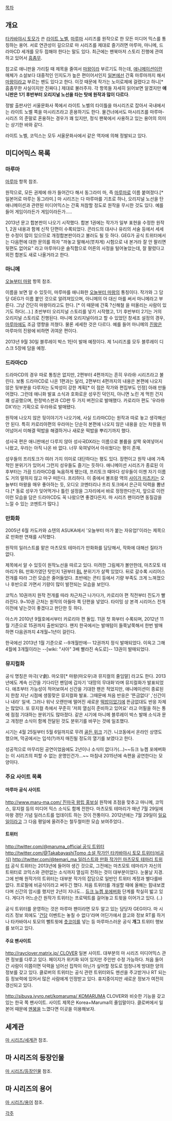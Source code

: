 [[목차]]
== 개요 ==
[[타카바야시 토모]]가 쓴 [[라이트 노벨]], [[마루마]] 시리즈를 원작으로 한 모든 미디어 믹스를 통칭하는 용어. 서로 연관성이 깊으므로 마 시리즈를 제대로 즐기려면  마루마, 마니메, 드라마CD 세개를 모두 접해야 한다는 말도 있다. 최근에는 팬북마저 스토리 진행에 관여하고 있어서 [[흠좀무]].

참고로 애니판을 가리킬 때 제목을 줄여서 [[마왕]]이라 부르기도 하는데, [[애니메이션]]이란 매체가 소설보다 대중적인 인지도가 높은 편이어서인지 [[일본]]에선 간혹 마루마까지 해서 [[마왕]]이라고 부르는 팬도 있다고 한다. 이것 때문에 작가는 노이로제에 걸렸다고 하니[* 흠좀무한 사실이지만 진짜다.] 제대로 불러주자. 각 항목들 자세히 읽어보면 알겠지만 '''애니판은 1기 후반부터 오리지널 노선을 타는 탓에 원작과 많이 다르다'''. 　

정발 출판사인 서울문화사 쪽에서 라이트 노벨의 타이틀을 마시리즈로 잡아서 국내에서는 라이트 노벨 쪽을 마시리즈라고 혼용하기도 한다. 물건너에서도 마시리즈를 마루마-시리즈 의 준말로 혼용하는 경우가 꽤 있지만, 정식 팬북에서 사용하고 있는 용어의 의미는 상기한 바와 같다.

라이트 노벨, 코믹스는 모두 서울문화사에서 같은 역자에 의해 정발되고 있다.


== 미디어믹스 목록 ==
=== 마루마 ===
[[마루마]] 항목 참조.

원작으로, 모든 권제에 ㉲가 들어간다 해서 동그라미 마, 즉 [[마루마]]로 이름 붙여졌다.[* 일본어로 마루는 동그라미.] 마 시리즈는 다 마루마를 기초로 하나, 오리지널 노선을 탄 애니메이션과 관련된 미디어믹스는 간혹 처참할 정도로 원작을 무시한 것도 있다. 예를 들어 게임이라든가 게임이라든가..... 

2013년 문고 합본판이 나오기 시작했다. 합본 1권에는 작가가 일부 표현을 수정한 원작 1, 2권 내용과 함께 신작 단편이 수록되었다. 콘라드의 대사나 유리의 서술 등에서 세세한 수정이 많이 있으므로 개정합본판이라고 불러도 될 듯 하다. GEG가 공식 트위터에서는 다음편에 대한 문의를 하자 "까놓고 말해서(붓챠게) 시험으로 내 본거라 잘 안 팔리면 뒷편도 없어요" 라고 마루마다운 솔직함으로 어른의 사정을 털어놓았는데, 잘 팔렸다고 외전 합본도 새로 나올거라고 한다.

=== 마니메 ===
[[오늘부터 마왕]] 항목 참조.

이름을 보면 알 수 있듯이, 마루마를 애니화한 [[오늘부터 마왕]]의 통칭이다. 작가와 그 담당 GEG가 이름 붙인 것으로 알려져있으며, 아니메의 아 대신 마를 써서 마니메라고 부른다. 그냥 간단히 마왕이라고도 한다. [* 이 때문에 간혹 ?신해철 을 떠올리는 사람이 있기도 하다(…).]
초반부터 오리지널 스토리를 넣기 시작했고, 1기 후반부터 2기는 거의 오리지널 스토리로 진행된다. 마니메 오리지널이라고 할 수 있었던 창세조 설정의 경우, [[마루마]]에도 조금 영향을 끼쳤다. 물론 세세한 것은 다르다. 예를 들어 마니메의 [[진왕]]은 마루마의 진왕에 비하면 귀여운 편이다.

2013년 9월 30일 블루레이 박스 1탄이 발매 예정이다. 제 1시리즈를 모두 블루레이 디스크 5장에 담을 예정.

=== 드라마CD ===
드라마CD의 경우 따로 통칭은 없지만, 2편부터 4편까지는 흔히 우라㉲ 시리즈라고 불린다. 보통 드라마CD로 나온 1편과는 달리, 2편부터 4편까지의 내용은 본편에 나오지 않은 뒷부분을 다루자는 도박성이 강한 계획[* 이 점은 작가와 편집부도 인정] 아래 만들어졌다. 그런데 애니화 발표 소식과 호화로운 성우진 덕인지, 아니면 노린 게 먹힌 건지 꽤 성공했으며, 한정박스판과 CD판 두 가지 버전으로 발매했다. 카로리아 편도 '우라㉲DX'라는 기획으로 우라㉲로 발매됐다.

원작에 나오지 않은 뒷이야기가 나오기에, 사실 드라마CD는 원작과 따로 놓고 생각해선 안 된다. 특히 카로리아편의 우라마는 단순히 본편에 나오지 않은 내용을 싣는 차원을 뛰어넘어서 미해결 떡밥을 해결하거나 새로운 떡밥을 뿌리기까지 했다. 

성사국 편은 애니판에선 다루지 않아 성사국DX라는 이름으로 볼륨을 살짝 욱여넣어서 나왔고, 우라는 아직 나온 바 없다. 너무 욱여넣어서 아쉬웠다는 평이 존재.

성우들의 프리토크가 여러 가지 의미로 대단하다는 평도 있다. 장편이고 원작 내에 가족적인 분위기가 있어서 그런지 성우들도 즐기는 듯하다. 애니메이션 시리즈가 종료된 이후부터는 가끔 드라마CD를 녹음하게 됐는데, 프리토크 때마다 성우들이 이젠 자기 이름도 거의 말하지 않고 마구 떠든다. 프리하다. 이 중에서 볼프람 역의 [[사이가 미츠키]]는 오늘부터 마왕을 매우 좋아하는 듯, 오디오 코멘터리나 프리 토크에서 은근히 덕력을 뽐낸다.[* 동료 성우가 잊어먹거나 틀린 설정을 그자리에서 바로 정정한다든지, 앞으로 이런이런 모습을 담은 드라마CD도 꼭 나왔으면 좋겠다든지. 마 시리즈 팬이라면 동질감을 느낄 수 있는 코멘트가 많다.]

=== 만화화 ===
2005년 6월 카도카와 쇼텐의 ASUKA에서 '오늘부터 마가 붙는 자유업!'이라는 제목으로 만화판 연재를 시작했다. 

원작의 일러스트를 맡은 마츠모토 테마리가 만화화를 담당해서, 작화에 대해선 질타가 없다.

제목에서 알 수 있듯이 원작노선을 따르고 있다. 미려한 그림체가 볼만한데, 마츠모토 테마리가 BL 만화가였던 탓인지 1권부터 [[BL]] 분위기가 살짝 있었다. 뒤로 갈수록 시리어스 전개를 따라 그런 모습은 줄어들었다. 초반에는 콘티 등에서 기량 부족도 크게 느껴졌으나 후반으로 가면서 기량이 많이 발전되는 모습을 보인다.

코믹스 10권까지 원작 전개를 따라 차근차근 나가다가, 카로리아 편 직전부터 진도가 빨라진다. 9~10권 근처는 원작의 아들마 쪽 단편을 넣었다. 타이밍 상 본격 시리어스 전개 이전에 넣는것이 좋겠다고 판단한 듯 하다.

아스카 2010년 9월호에서부터 카로리아 편 돌입. 11권 첫 화부터 수록되며, 2012년 11월 기준으로 15권까지 출판되었다. 왠지 한국에서는 발매텀이 들쭉날쭉해서 한번 발매하면 다음권까지 4개월~1년이 걸린다.

한국에선 2013년 1월 기준으로 --9개월만에-- 12권까지 정식 발매되었다. 이윽고 그해 4월에 3개월이라는 --[wiki: "샤아" 3배 빨라진 속도로]-- 13권이 발매되었다.

=== 뮤지컬화 ===
공식 명칭은 마극(マ劇). 마오뮤[* 마왕(마오우)과 뮤지컬의 줄임말] 라고도 한다. 2013년에도 계속 신간을 기다리던 팬덤에 갑자기 '대망의 무대화'라며 뮤지컬화가 발표되었다. 애초부터 가능성이 적어보여서 신간을 기대한 팬은 적었지만, 애니메이션이 종료된 지 한참 지난 시점에 생뚱맞은 뮤지컬화 발표. 그때문에 처음 반응은 '뜬금없다' ,'신간이나 내라' 일색. 그러나 워낙 오랜만에 떨어진 새로운 [[떡밥]]이었기에 뜬금없대도 반응 자체는 많았다. 또 뮤지컬 측에서 꾸준히 '저희 열심히 준비하고 있어요' 라고 어필을 하는 통에 점점 기대하는 분위기도 많아졌다. 같은 시기에 마니메 블루레이 박스 발매 소식과 문고 개정판 소식이 함께 전달된 것도 분위기를 바꾸는 것에 일조했다.

시기는 4월 25일부터 5월 6일까지로 무려 [[골든 위크]] 기간. 니코동에서 온라인 상영도 했으며, 막공에서는 입석(?)까지 매진될 정도의 열기를 보였다고 한다.

성공적으로 마무리된 공연이었음에도 2년이나 소식이 없다가(...)~~듀크 뉴켐 포에버화는 이 시리즈의 피할 수 없는 운명인건가...~~ 마침내 2015년에 속편을 공연한다는 모양이다.

=== 주요 사이트 목록 ===
==== 마루마 공식 사이트 ====
[[http://www.maru-ma.com/ 진마국 왕립 홍보실]]
원작에 초점을 맞추고 마니메, 코믹스, 뮤지컬 등의 미디어 믹스 소식도 함께 전한다. 마츠모토 테마리가 매년 7월 29일에 마왕 경탄 기념 일러스트를 업데이트 하는 것이 전통이다. 2012년에는 7월 29일이 [[일요일]]이라고 그 다음 평일에 올려주는 철두철미한 모습 보여주었다..
==== 트위터 ====
[[http://twitter.com/@maruma_official 공식 트위터]]
[[http://twitter.com/@TakabayashiTomo 소설 작가인 타카바야시 토모 트위터(비공식)]]
[[http://twitter.com/@temari_ma 일러스트와 만화 작가인 마츠모토 테마리 트위터]]
공식 트위터는 2013년에 들어야 생긴 것으로, 그전에는 마츠모토 테마리가 자신의 트위터로 코믹스와 관련없는 소식까지 열심히 전하는 것이 대부분이었다. 눈물날 지경. 그에 반해 원작가의 트위터는 대부분 작가의 잡담으로 일반인 트위터 계정과 별다를바 없다. 프로필에 비공식이라고 써두긴 했다. 처음 트위터를 개설할 때에 올해는 힘내보겠다며 신간의 암시를 했지만 2년이 지나도... [[듀크 뉴켐 포에버]]화 단계를 착실히 밟고 있다. 게다가 어느순간 원작가 트위터는 프로텍트를 걸어놓고 트윗을 이어가고 있다. (..)

공식 트위터를 운영하는 것은 마루마 팬이라면 모두 알고 있는 담당자 GEG이다. 마 시리즈 정보 외에도 '[[건담]] 이벤트는 놓칠 수 없다'라며 어딘가에서 끌고와 정보 RT를 하거나 타카바야시 토모의 뻘트윗에 [[츳코미]]를 넣는 등 마루마스러운 공식 '''개그''' 트위터 행보를 보이고 있다.
==== 주요 팬사이트 ====
[[http://rayclover.matrix.jp/ CLOVER]]
일본 사이트. 대부분의 마 시리즈 미디어믹스 관련 정보를 다루고 있다. 페이지가 위키화 되어 있지만 주인만 수정 가능하다. 처음 들어간 사람이 이쯤이면 덕력을 넘어선 집착이 아닌가 싶어할 정도로 엄청나게 방대한 양의 정보를 갖고 있다. 클로버의 트위터는 공식 관련 트위터와도 멘션을 주고받거나 RT 되는 등 정보력에 있어서 많은 사람에게 인정받고 있다. 휴지중이지만 새로운 정보가 여전히 갱신되고 있다.

[[http://sibuya.ivyro.net/komaruma/ KOMARUMA]]
CLOVER와 비슷한 기능을 갖고 있는 한국 쪽 팬사이트. 사이트 제목은 Korea+Maruma의 줄임말이다. 클로버에서 일본어 때문에 [[멘붕]]을 느꼈다면 이곳을 이용해보자.

== 세계관 ==
[[마 시리즈/세계관]] 참조.

== 마 시리즈의 등장인물 ==
[[마 시리즈/등장인물]] 참조.

== 마 시리즈의 용어 ==
[[마 시리즈/용어]] 참조.

[[각주]]
